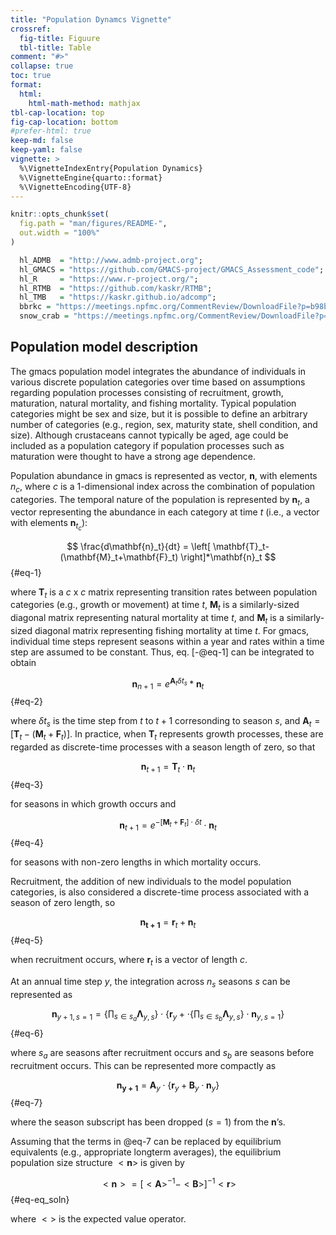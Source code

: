 ```yaml
---
title: "Population Dynamcs Vignette"
crossref: 
  fig-title: Figuure
  tbl-title: Table
comment: "#>"
collapse: true
toc: true
format: 
  html: 
    html-math-method: mathjax
tbl-cap-location: top
fig-cap-location: bottom
#prefer-html: true
keep-md: false
keep-yaml: false
vignette: >
  %\VignetteIndexEntry{Population Dynamics}
  %\VignetteEngine{quarto::format}
  %\VignetteEncoding{UTF-8}
---
```


```r
knitr::opts_chunk$set(
  fig.path = "man/figures/README-",
  out.width = "100%"
)
```

```r
  hl_ADMB  = "http://www.admb-project.org";
  hl_GMACS = "https://github.com/GMACS-project/GMACS_Assessment_code";
  hl_R     = "https://www.r-project.org/";
  hl_RTMB  = "https://github.com/kaskr/RTMB";
  hl_TMB   = "https://kaskr.github.io/adcomp";
  bbrkc = "https://meetings.npfmc.org/CommentReview/DownloadFile?p=b98b90b2-88ab-43c2-9487-c12cdb4e0a25.pdf&fileName=BBRKC%20SAFE%202022%20Final.pdf";
  snow_crab = "https://meetings.npfmc.org/CommentReview/DownloadFile?p=fca55335-ad34-4896-9b1e-4c09aa8342ce.pdf&fileName=EBS%20Snow%20SAFE%20FINAL.pdf";
```

## Population model description 

The gmacs population model integrates the abundance of individuals in various discrete 
population categories over time based on assumptions regarding population processes consisting of recruitment, growth, maturation, 
natural mortality, and fishing mortality. Typical population categories might be sex and size, but it is possible to define an arbitrary number of categories (e.g., region, sex, maturity state, shell condition, and size). Although crustaceans cannot typically be aged, age could be included as a population category if population processes such as maturation were thought to have a strong age dependence.

Population abundance in gmacs is represented as vector, $\mathbf{n}$, with elements $n_c$, where $c$ is 
a 1-dimensional index across the combination of population categories. The temporal nature 
of the population is represented by $\mathbf{n}_t$, a vector representing the abundance in each category at time $t$ (i.e., a vector with elements $\mathbf{n}_{t_c}$):

$$ \frac{d\mathbf{n}_t}{dt} = \left[ \mathbf{T}_t-(\mathbf{M}_t+\mathbf{F}_t) \right]*\mathbf{n}_t $$ {#eq-1}


where $\mathbf{T}_t$ is a $c$ x $c$ matrix representing transition rates between population categories (e.g., growth or movement) at time $t$, $\mathbf{M}_t$ is a similarly-sized diagonal matrix representing natural mortality at time $t$, and $\mathbf{M}_t$ is a similarly-sized diagonal matrix representing fishing mortality at time $t$. For gmacs, individual time steps represent seasons within a year and rates within a time step are assumed to be constant. Thus, eq. [-@eq-1] can be integrated to obtain

$$\mathbf{n}_{n+1} = e^{\mathbf{A}_t \delta t_s}*\mathbf{n}_t$$ {#eq-2}
 
where $\delta t_s$ is the time step from $t$ to $t+1$ corresonding to season $s$, and $\mathbf{A}_t=\left[ \mathbf{T}_t-(\mathbf{M}_t+\mathbf{F}_t) \right]$. In practice, when $\mathbf{T}_t$ represents growth processes, these are regarded as discrete-time processes with a season length of zero, so that 

$$ \mathbf{n}_{t+1} = \mathbf{T}_t \cdot \mathbf{n}_t $$ {#eq-3}
 
for seasons in which growth occurs and 

$$ \mathbf{n}_{t+1} = e^{-\left[ \mathbf{M}_t+\mathbf{F}_t \right]\cdot \delta t} \cdot \mathbf{n}_t$$ {#eq-4}

for seasons with non-zero lengths in which mortality occurs.

Recruitment, the addition of new individuals to the model population categories, is also considered a discrete-time process associated with a season of zero length, so 

$$ \mathbf{n_{t+1}} = \mathbf{r}_t+\mathbf{n}_t $$ {#eq-5}

when recruitment occurs, where $\mathbf{r}_t$ is a vector of length $c$.

At an annual time step $y$, the integration across $n_s$ seasons $s$ can be represented as 

$$ \mathbf{n}_{y+1,s=1} = \{ \prod_{s \in {s_a}} \mathbf{\Lambda}_{y,s} \} \cdot \{ \mathbf{r}_y + \cdot \{ \prod_{s \in {s_b}} \mathbf{\Lambda}_{y,s} \} \cdot \mathbf{n}_{y,s=1} \}$$ {#eq-6}

where $s_a$ are seasons after recruitment occurs and $s_b$ are seasons before recruitment occurs. This can be represented more compactly as 

$$ \mathbf{n_{y+1}} = \mathfrak{\mathbf{A}}_y \cdot \{\mathbf{r}_y + \mathfrak{\mathbf{B}}_y \cdot \mathbf{n}_y \}$$ {#eq-7}

where the season subscript has been dropped ($s=1$) from the $\mathbf{n}$'s. 

Assuming that the terms in @eq-7 can be replaced by equilibrium equivalents (e.g., appropriate longterm averages), the equilibrium population size structure $<\mathbf{n}>$ is given by 

$$ <\mathbf{n}> = [<\mathfrak{\mathbf{A}}>^{-1} - <\mathfrak{\mathbf{B}}>]^{-1} <\mathbf{r}>$$ {#eq-eq_soln}

where $<  >$ is the expected value operator.

